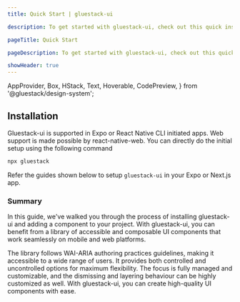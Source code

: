 ```yaml
---
title: Quick Start | gluestack-ui

description: To get started with gluestack-ui, check out this quick installation guide. It provides simple steps to help you install and use the library in your projects.

pageTitle: Quick Start

pageDescription: To get started with gluestack-ui, check out this quick installation guide. It provides simple steps to help you install and use the library in your projects.

showHeader: true
---
```



  AppProvider,
  Box,
  HStack,
  Text,
  Hoverable,
  CodePreview,
} from '@gluestack/design-system';

<Meta title="Getting Started/Quick Start" />

## Installation

Gluestack-ui is supported in Expo or React Native CLI initiated apps. Web support is made possible by react-native-web. You can directly do the initial setup using the following command

```bash
npx gluestack
```

Refer the guides shown below to setup `gluestack-ui` in your Expo or Next.js app.

<AppProvider>
  <HStack
    space="md"
    flex={1}
    mb="$4"
    sx={{
      '@lg': {
        flexDirection: 'row',
      },
      'flexDirection': 'column',
    }}
  >
    <Hoverable
      heading={'Expo'}
      subHeading={'Guide to install in an Expo project'}
      href="/docs/getting-started/install-expo"
    />
    <Hoverable
      heading={'Next.js'}
      subHeading={'Guide to install in a Next.js project'}
      href="/docs/getting-started/install-nextjs"
    />
    <Hoverable
      heading={'React Native'}
      subHeading={'Guide to install in a React Native project'}
      href="/docs/getting-started/install-rn"
    />
  </HStack>
</AppProvider>

### Summary

In this guide, we've walked you through the process of installing gluestack-ui and adding a component to your project. With gluestack-ui, you can benefit from a library of accessible and composable UI components that work seamlessly on mobile and web platforms.

The library follows WAI-ARIA authoring practices guidelines, making it accessible to a wide range of users.
It provides both controlled and uncontrolled options for maximum flexibility. The focus is fully managed and customizable, and the dismissing and layering behaviour can be highly customized as well. With gluestack-ui, you can create high-quality UI components with ease.
